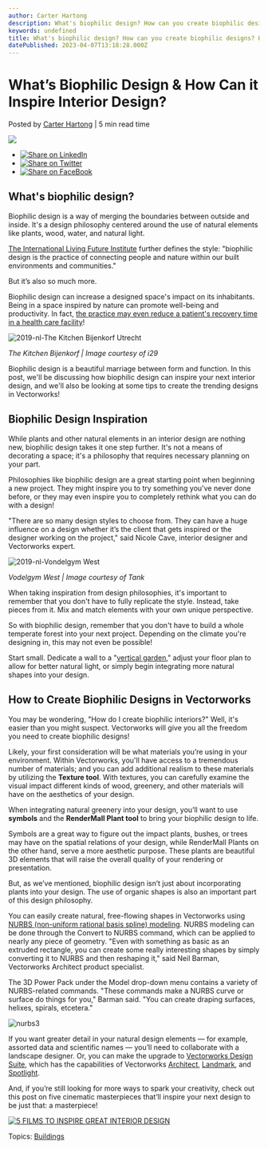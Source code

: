 ```yaml
---
author: Carter Hartong
description: What's biophilic design? How can you create biophilic designs? How can this design style inspire your interior designs? Check out this post!
keywords: undefined
title: What's biophilic design? How can you create biophilic designs? How can this design style inspire your interior designs? Check out this post! 
datePublished: 2023-04-07T13:18:28.000Z
---
```

  

# What’s Biophilic Design & How Can it Inspire Interior Design?

 Posted by [Carter Hartong](https://blog.vectorworks.net/author/carter-hartong) | 5 min read time 

![](https://blog.vectorworks.net/hubfs/Blog%20Images/220209_Biophilic%20Design/2019-nl-The%20Kitchen%20Bijenkorf%20Utrecht.jpg) 

* [![Share on LinkedIn](https://2659751.fs1.hubspotusercontent-na1.net/hubfs/2659751/michaelDemo/share-LI.png)](http://www.linkedin.com/shareArticle?mini=true&url=https%3A%2F%2Fblog.vectorworks.net%2Fbiophilic-design-trend-explained)
* [![Share on Twitter](https://2659751.fs1.hubspotusercontent-na1.net/hubfs/2659751/michaelDemo/share-TW.png)](https://www.twitter.com/share?text=What’s%20Biophilic%20Design%20&%20How%20Can%20it%20Inspire%20Interior%20Design?&url=https%3A%2F%2Fblog.vectorworks.net%2Fbiophilic-design-trend-explained&via=PMGTweets)
* [![Share on FaceBook](https://2659751.fs1.hubspotusercontent-na1.net/hubfs/2659751/michaelDemo/share-FB.png)](https://www.facebook.com/sharer/sharer.php?u=https%3A%2F%2Fblog.vectorworks.net%2Fbiophilic-design-trend-explained)

## What's biophilic design?

Biophilic design is a way of merging the boundaries between outside and inside. It's a design philosophy centered around the use of natural elements like plants, wood, water, and natural light.  

[The International Living Future Institute](https://living-future.org/biophilic-design-overview/) further defines the style: "biophilic design is the practice of connecting people and nature within our built environments and communities."

But it’s also so much more.

Biophilic design can increase a designed space's impact on its inhabitants. Being in a space inspired by nature can promote well-being and productivity. In fact, [the practice may even reduce a patient's recovery time in a health care facility](https://www.masterclass.com/articles/biophilic-design#4-examples-of-biophilic-design)!

![2019-nl-The Kitchen Bijenkorf Utrecht](https://blog.vectorworks.net/hs-fs/hubfs/Blog%20Images/220209_Biophilic%20Design/2019-nl-The%20Kitchen%20Bijenkorf%20Utrecht.jpg?width=1440&name=2019-nl-The%20Kitchen%20Bijenkorf%20Utrecht.jpg)

_The Kitchen Bijenkorf | Image courtesy of i29_

Biophilic design is a beautiful marriage between form and function. In this post, we'll be discussing how biophilic design can inspire your next interior design, and we'll also be looking at some tips to create the trending designs in Vectorworks!

## Biophilic Design Inspiration

While plants and other natural elements in an interior design are nothing new, biophilic design takes it one step further. It's not a means of decorating a space; it's a philosophy that requires necessary planning on your part.

Philosophies like biophilic design are a great starting point when beginning a new project. They might inspire you to try something you've never done before, or they may even inspire you to completely rethink what you can do with a design!

"There are so many design styles to choose from. They can have a huge influence on a design whether it’s the client that gets inspired or the designer working on the project," said Nicole Cave, interior designer and Vectorworks expert.

![2019-nl-Vondelgym West](https://blog.vectorworks.net/hs-fs/hubfs/Blog%20Images/220209_Biophilic%20Design/2019-nl-Vondelgym%20West.jpg?width=1440&name=2019-nl-Vondelgym%20West.jpg)

_Vodelgym West | Image courtesy of Tank_

When taking inspiration from design philosophies, it's important to remember that you don't have to fully replicate the style. Instead, take pieces from it. Mix and match elements with your own unique perspective.

So with biophilic design, remember that you don't have to build a whole temperate forest into your next project. Depending on the climate you're designing in, this may not even be possible!

Start small. Dedicate a wall to a "[vertical garden](https://www.architecturaldigest.com/story/how-to-create-a-vertical-garden-maiyet-lily-kwong)," adjust your floor plan to allow for better natural light, or simply begin integrating more natural shapes into your design.

## How to Create Biophilic Designs in Vectorworks

You may be wondering, "How do I create biophilic interiors?" Well, it's easier than you might suspect. Vectorworks will give you all the freedom you need to create biophilic designs! 

Likely, your first consideration will be what materials you’re using in your environment. Within Vectorworks, you'll have access to a tremendous number of materials; and you can add additional realism to these materials by utilizing the **Texture tool**. With textures, you can carefully examine the visual impact different kinds of wood, greenery, and other materials will have on the aesthetics of your design.

When integrating natural greenery into your design, you’ll want to use **symbols** and the **RenderMall Plant tool** to bring your biophilic design to life.

Symbols are a great way to figure out the impact plants, bushes, or trees may have on the spatial relations of your design, while RenderMall Plants on the other hand, serve a more aesthetic purpose. These plants are beautiful 3D elements that will raise the overall quality of your rendering or presentation.

But, as we’ve mentioned, biophilic design isn’t just about incorporating plants into your design. The use of organic shapes is also an important part of this design philosophy.

You can easily create natural, free-flowing shapes in Vectorworks using [NURBS (non-uniform rational basis spline) modeling](../../../net/vectorworks/blog/the-best-3d-modeling-for-interior-architecture.html). NURBS modeling can be done through the Convert to NURBS command, which can be applied to nearly any piece of geometry. "Even with something as basic as an extruded rectangle, you can create some really interesting shapes by simply converting it to NURBS and then reshaping it," said Neil Barman, Vectorworks Architect product specialist. 

The 3D Power Pack under the Model drop-down menu contains a variety of NURBS-related commands. "These commands make a NURBS curve or surface do things for you," Barman said. "You can create draping surfaces, helixes, spirals, etcetera."

![nurbs3](https://blog.vectorworks.net/hs-fs/hubfs/Blog%20Images/210708_3D%20for%20Interiors/nurbs3.png?width=1440&name=nurbs3.png)

If you want greater detail in your natural design elements — for example, assorted data and scientific names — you’ll need to collaborate with a landscape designer. Or, you can make the upgrade to [Vectorworks Design Suite](https://www.vectorworks.net/design-suite/buy), which has the capabilities of Vectorworks [Architect](https://www.vectorworks.net/architect/buy), [Landmark](https://www.vectorworks.net/landmark/buy), and [Spotlight](https://www.vectorworks.net/spotlight/buy).

And, if you’re still looking for more ways to spark your creativity, check out this post on five cinematic masterpieces that’ll inspire your next design to be just that: a masterpiece!

[![5 FILMS TO INSPIRE GREAT INTERIOR DESIGN](https://no-cache.hubspot.com/cta/default/3018241/a45bc744-ace1-4611-b7be-c3b46fec6d6a.png)](https://cta-redirect.hubspot.com/cta/redirect/3018241/a45bc744-ace1-4611-b7be-c3b46fec6d6a) 

 Topics: [Buildings](https://blog.vectorworks.net/topic/buildings) 

  